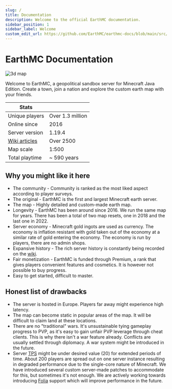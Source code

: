 ```yaml
---
slug: /
title: Documentation
description: Welcome to the official EarthMC documentation.
sidebar_position: 1
sidebar_label: Welcome
custom_edit_url: https://github.com/EarthMC/earthmc-docs/blob/main/src/docs/index.mdx
---
```

# EarthMC Documentation

![3d map](/img/dynglobe.webp)

Welcome to EarthMC, a geopolitical sandbox server for Minecraft Java Edition. Create a town, join a nation and explore the custom earth map with your friends.

| Stats                                     |                  |
| ----------------------------------------- |:-----------------|
| Unique players                            | Over 1.3 million |
| Online since                              | 2016    |
| Server version                            | 1.19.4           |
| [Wiki articles](https://wiki.earthmc.net) | Over 2500        |
| Map scale                                 | 1:500            | 
| Total playtime                            | ~ 590 years      |

## Why you might like it here
* The community - Community is ranked as the most liked aspect according to player surveys.
* The original - EarthMC is the first and largest Minecraft earth server.
* The map - Highly detailed and custom-made earth map.
* Longevity - EarthMC has been around since 2016. We run the same map for years. There has been a total of two map resets, one in 2018 and the last one in 2022.
* Server economy - Minecraft gold ingots are used as currency. The economy is inflation resistant with gold taken out of the economy at a similar rate of gold entering the economy. The economy is run by players, there are no admin shops.
* Expansive history - The rich server history is constantly being recorded on the [wiki](https://wiki.earthmc.net/).
* Fair monetization - EarthMC is funded through Premium, a rank that gives players convenient features and cosmetics. It is however not possible to buy progress.
* Easy to get started, difficult to master.

## Honest list of drawbacks
* The server is hosted in Europe. Players far away might experience high latency.
* The map can become static in popular areas of the map. It will be difficult to claim land at these locations.
* There are no "traditional" wars. It's unsustainable tying gameplay progress to PVP, as it's easy to gain unfair PVP leverage through cheat clients. This is why there isn't a war feature already. Conflicts are usually settled through diplomacy. A war system might be introduced in the future. 
* Server [TPS](https://minecraft.fandom.com/wiki/Tick) might be under desired value (20) for extended periods of time. About 200 players are spread out on one server instance resulting in degraded performance due to the single-core nature of Minecraft. We have introduced several custom server-made patches to accommodate for this, but sometimes it's not enough. We are actively working towards introducing [Folia](https://papermc.io/software/folia) support which will improve performance in the future.
